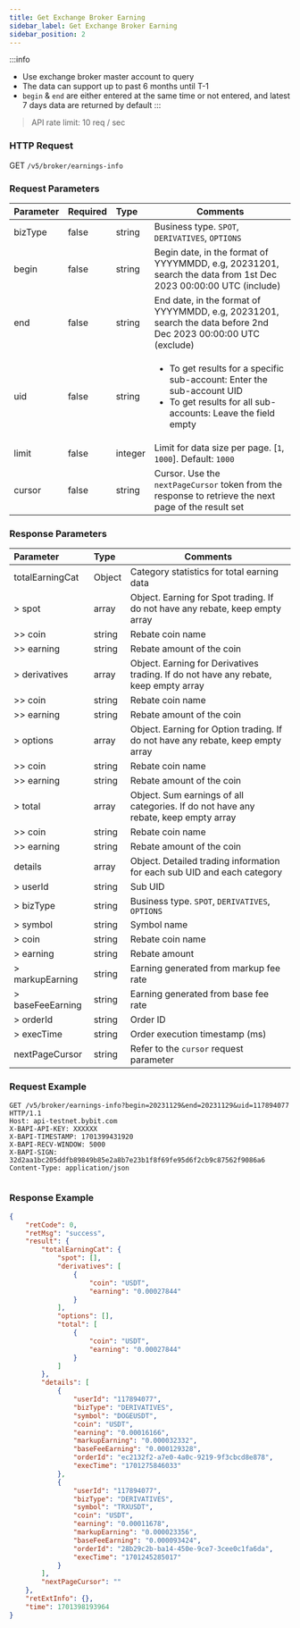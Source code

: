 ```yaml
---
title: Get Exchange Broker Earning
sidebar_label: Get Exchange Broker Earning
sidebar_position: 2
---
```

:::info
* Use exchange broker master account to query
* The data can support up to past 6 months until T-1
* `begin` & `end` are either entered at the same time or not entered, and latest 7 days data are returned by default
:::

> API rate limit: 10 req / sec

### HTTP Request
GET `/v5/broker/earnings-info`

### Request Parameters
| Parameter | Required | Type | Comments|
|:----- |:-------|:-----|------ |
|bizType|false |string |Business type. `SPOT`, `DERIVATIVES`, `OPTIONS` |
|begin|false |string |Begin date, in the format of YYYYMMDD, e.g, 20231201, search the data from 1st Dec 2023 00:00:00 UTC (include) |
|end |false |string |End date, in the format of YYYYMMDD, e.g, 20231201, search the data before 2nd Dec 2023 00:00:00 UTC (exclude) |
|uid |false |string |<ul><li>To get results for a specific sub-account: Enter the sub-account UID</li><li>To get results for all sub-accounts: Leave the field empty</li></ul>  |
|limit|false |integer |Limit for data size per page. [`1`, `1000`]. Default: `1000` |
|cursor|false |string |Cursor. Use the `nextPageCursor` token from the response to retrieve the next page of the result set |

### Response Parameters
| Parameter | Type | Comments|
|:----- |:-----|----- |
|totalEarningCat |Object |Category statistics for total earning data |
|> spot |array |Object. Earning for Spot trading. If do not have any rebate, keep empty array |
|>> coin |string |Rebate coin name|
|>> earning |string |Rebate amount of the coin|
|> derivatives |array |Object. Earning for Derivatives trading. If do not have any rebate, keep empty array |
|>> coin |string |Rebate coin name|
|>> earning |string |Rebate amount of the coin|
|> options |array |Object. Earning for Option trading. If do not have any rebate, keep empty array |
|>> coin |string |Rebate coin name|
|>> earning |string |Rebate amount of the coin|
|> total |array |Object. Sum earnings of all categories. If do not have any rebate, keep empty array |
|>> coin |string |Rebate coin name|
|>> earning |string |Rebate amount of the coin|
|details |array |Object. Detailed trading information for each sub UID and each category |
|> userId |string |Sub UID |
|> bizType |string |Business type. `SPOT`, `DERIVATIVES`, `OPTIONS` |
|> symbol |string |Symbol name |
|> coin |string |Rebate coin name|
|> earning  |string |Rebate amount|
|> markupEarning  |string |Earning generated from markup fee rate|
|> baseFeeEarning  |string |Earning generated from base fee rate|
|> orderId  |string |Order ID|
|> execTime  |string |Order execution timestamp (ms)|
|nextPageCursor |string |Refer to the `cursor` request parameter|

### Request Example

<Tabs groupId="programming-languages">
<TabItem value="http" label="HTTP">

```http
GET /v5/broker/earnings-info?begin=20231129&end=20231129&uid=117894077 HTTP/1.1
Host: api-testnet.bybit.com
X-BAPI-API-KEY: XXXXXX
X-BAPI-TIMESTAMP: 1701399431920
X-BAPI-RECV-WINDOW: 5000
X-BAPI-SIGN: 32d2aa1bc205ddfb89849b85e2a8b7e23b1f8f69fe95d6f2cb9c87562f9086a6
Content-Type: application/json
```

</TabItem>
<TabItem value="python" label="Python">

```python

```

</TabItem>
</Tabs>

### Response Example

```json
{
    "retCode": 0,
    "retMsg": "success",
    "result": {
        "totalEarningCat": {
            "spot": [],
            "derivatives": [
                {
                    "coin": "USDT",
                    "earning": "0.00027844"
                }
            ],
            "options": [],
            "total": [
                {
                    "coin": "USDT",
                    "earning": "0.00027844"
                }
            ]
        },
        "details": [
            {
                "userId": "117894077",
                "bizType": "DERIVATIVES",
                "symbol": "DOGEUSDT",
                "coin": "USDT",
                "earning": "0.00016166",
                "markupEarning": "0.000032332",
                "baseFeeEarning": "0.000129328",
                "orderId": "ec2132f2-a7e0-4a0c-9219-9f3cbcd8e878",
                "execTime": "1701275846033"
            },
            {
                "userId": "117894077",
                "bizType": "DERIVATIVES",
                "symbol": "TRXUSDT",
                "coin": "USDT",
                "earning": "0.00011678",
                "markupEarning": "0.000023356",
                "baseFeeEarning": "0.000093424",
                "orderId": "28b29c2b-ba14-450e-9ce7-3cee0c1fa6da",
                "execTime": "1701245285017"
            }
        ],
        "nextPageCursor": ""
    },
    "retExtInfo": {},
    "time": 1701398193964
}
```
